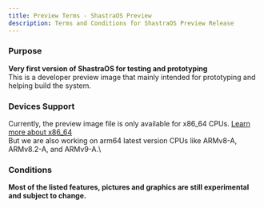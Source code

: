 ```yaml
---
title: Preview Terms - ShastraOS Preview
description: Terms and Conditions for ShastraOS Preview Release
---
```


### Purpose
**Very first version of ShastraOS for testing and prototyping**\
This is a developer preview image that mainly intended for prototyping and helping build the system.

### Devices Support
Currently, the preview image file is only available for x86_64 CPUs. [Learn more about x86_64](https://en.wikipedia.org/wiki/X86-64)\
But we are also working on arm64 latest version CPUs like ARMv8-A, ARMv8.2-A, and ARMv9-A.\

### Conditions
**Most of the listed features, pictures and graphics are still experimental and subject to change.**